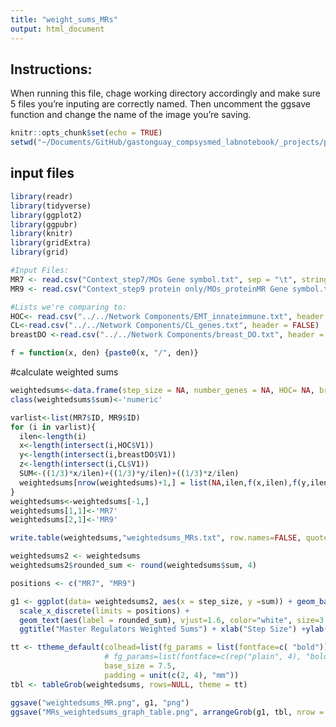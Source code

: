 ```yaml
---
title: "weight_sums_MRs"
output: html_document
---
```


## Instructions:
When running this file, chage working directory accordingly and make sure 5 files you're inputing are correctly named. Then uncomment the ggsave function and change the name of the image you're saving.


```r
knitr::opts_chunk$set(echo = TRUE)
setwd("~/Documents/GitHub/gastonguay_compsysmed_labnotebook/_projects/project2/Network Construction 2/MRs to TFs")
```

## input files

```r
library(readr)
library(tidyverse)
library(ggplot2)
library(ggpubr)
library(knitr)
library(gridExtra)
library(grid)

#Input Files:
MR7 <- read.csv("Context_step7/MOs Gene symbol.txt", sep = "\t", stringsAsFactors = FALSE)
MR9 <- read.csv("Context_step9 protein only/MOs_proteinMR Gene symbol.txt", sep = "\t", stringsAsFactors = FALSE)

#Lists we're comparing to:
HOC<- read.csv("../../Network Components/EMT_innateimmune.txt", header = FALSE)
CL<-read.csv("../../Network Components/CL_genes.txt", header = FALSE)
breastDO <-read.csv("../../Network Components/breast_DO.txt", header = FALSE)

f = function(x, den) {paste0(x, "/", den)}
```

#calculate weighted sums
```r
weightedsums<-data.frame(step_size = NA, number_genes = NA, HOC= NA, breastDO= NA, CLgenes=NA, sum=NA)
class(weightedsums$sum)<-'numeric'

varlist<-list(MR7$ID, MR9$ID)
for (i in varlist){
  ilen<-length(i)
  x<-length(intersect(i,HOC$V1))
  y<-length(intersect(i,breastDO$V1))
  z<-length(intersect(i,CL$V1))
  SUM<-((1/3)*x/ilen)+((1/3)*y/ilen)+((1/3)*z/ilen)
  weightedsums[nrow(weightedsums)+1,] = list(NA,ilen,f(x,ilen),f(y,ilen),f(z,ilen),SUM)
}
weightedsums<-weightedsums[-1,]
weightedsums[1,1]<-'MR7'
weightedsums[2,1]<-'MR9'

write.table(weightedsums,"weightedsums_MRs.txt", row.names=FALSE, quote = FALSE)

weightedsums2 <- weightedsums
weightedsums2$rounded_sum <- round(weightedsums$sum, 4)

positions <- c("MR7", "MR9")

g1 <- ggplot(data= weightedsums2, aes(x = step_size, y =sum)) + geom_bar(stat="identity", aes(fill = step_size)) +
  scale_x_discrete(limits = positions) +
  geom_text(aes(label = rounded_sum), vjust=1.6, color="white", size=3.5) +
  ggtitle("Master Regulators Weighted Sums") + xlab("Step Size") +ylab("Weighted Sum") + theme(legend.position = "none")

tt <- ttheme_default(colhead=list(fg_params = list(fontface=c( "bold"))),
                     # fg_params=list(fontface=c(rep("plain", 4), "bold.italic")),
                     base_size = 7.5,
                     padding = unit(c(2, 4), "mm"))
tbl <- tableGrob(weightedsums, rows=NULL, theme = tt)

ggsave("weightedsums_MR.png", g1, "png")
ggsave("MRs_weightedsums_graph_table.png", arrangeGrob(g1, tbl, nrow = 2, heights = c(3,1)), "png")

```
